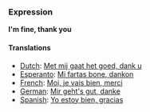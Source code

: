 ===Expression===
'''I'm fine, thank you'''

====Translations====
*[[Dutch]]: [[Met mij gaat het goed, dank u]]
*[[Esperanto]]: [[Mi fartas bone, dankon]]
*[[French]]: [[Moi, je vais bien, merci]]
*[[German]]: [[Mir geht's gut, danke]]
*[[Spanish]]: [[Yo estoy bien, gracias]]